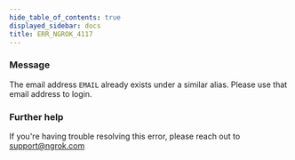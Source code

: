 ```yaml
---
hide_table_of_contents: true
displayed_sidebar: docs
title: ERR_NGROK_4117
---
```


### Message

The email address `EMAIL` already exists under a similar alias. Please use that email address to login.

<ErrorDetails />

### Further help

If you're having trouble resolving this error, please reach out to [support@ngrok.com](mailto:support@ngrok.com?subject=Help%20with%20ERR_NGROK_4117)
